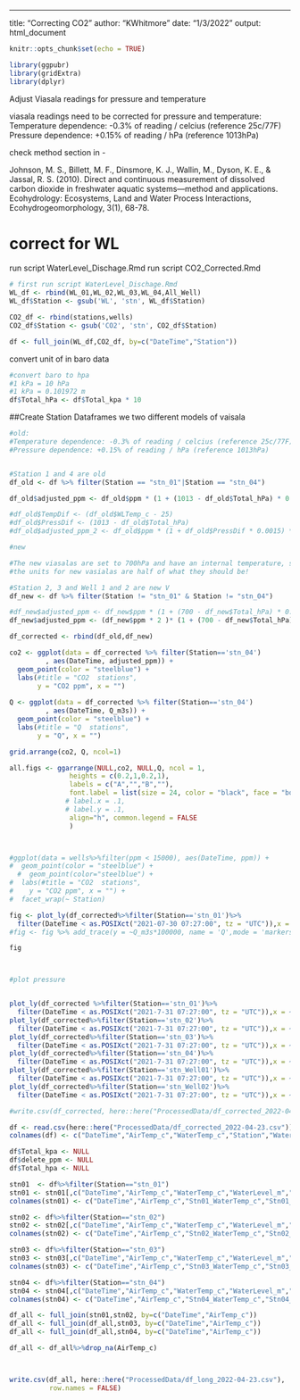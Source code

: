 ---
title: "Correcting CO2"
author: "KWhitmore"
date: "1/3/2022"
output: html_document



```r

knitr::opts_chunk$set(echo = TRUE)

library(ggpubr)
library(gridExtra)
library(dplyr)
```


Adjust Viasala readings for pressure and temperature

viasala readings need to be corrected for pressure and temperature:
 Temperature dependence: -0.3% of reading / celcius (reference 25c/77F)
 Pressure dependence: +0.15% of reading / hPa (reference 1013hPa)
 
check method section in -

Johnson, M. S., Billett, M. F., Dinsmore, K. J., Wallin, M., Dyson, K. E., & Jassal, R. S. (2010). Direct and continuous measurement of dissolved carbon dioxide in freshwater aquatic systems—method and applications. Ecohydrology: Ecosystems, Land and Water Process Interactions, Ecohydrogeomorphology, 3(1), 68-78.
 

# correct for WL
run script WaterLevel_Dischage.Rmd
run script CO2_Corrected.Rmd

```r
# first run script WaterLevel_Dischage.Rmd
WL_df <- rbind(WL_01,WL_02,WL_03,WL_04,All_Well)
WL_df$Station <- gsub('WL', 'stn', WL_df$Station)

CO2_df <- rbind(stations,wells)
CO2_df$Station <- gsub('CO2', 'stn', CO2_df$Station)

df <- full_join(WL_df,CO2_df, by=c("DateTime","Station"))


```

convert unit of in baro data

```r
#convert baro to hpa
#1 kPa = 10 hPa
#1 kPa = 0.101972 m
df$Total_hPa <- df$Total_kpa * 10

```

##Create Station Dataframes
we two different models of vaisala

```r


#old:
#Temperature dependence: -0.3% of reading / celcius (reference 25c/77F)
#Pressure dependence: +0.15% of reading / hPa (reference 1013hPa)


#Station 1 and 4 are old
df_old <- df %>% filter(Station == "stn_01"|Station == "stn_04")

df_old$adjusted_ppm <- df_old$ppm * (1 + (1013 - df_old$Total_hPa) * 0.0015) * (1 - (25 - df_old$WLTemp_c) * 0.003)

#df_old$TempDif <- (df_old$WLTemp_c - 25)
#df_old$PressDif <- (1013 - df_old$Total_hPa)
#df_old$adjusted_ppm_2 <- df_old$ppm * (1 + df_old$PressDif * 0.0015) * (1 + df_old$TempDif * 0.003)

#new

#The new viasalas are set to 700hPa and have an internal temperature, so do not ned to be corrected for temp
#the units for new vasialas are half of what they should be! 

#Station 2, 3 and Well 1 and 2 are new V
df_new <- df %>% filter(Station != "stn_01" & Station != "stn_04")

#df_new$adjusted_ppm <- df_new$ppm * (1 + (700 - df_new$Total_hPa) * 0.0015) * (1 - (6.7 - df_new$WLTemp_c) * 0.003)
df_new$adjusted_ppm <- (df_new$ppm * 2 )* (1 + (700 - df_new$Total_hPa) * 0.0015) 

```

```r
df_corrected <- rbind(df_old,df_new)

co2 <- ggplot(data = df_corrected %>% filter(Station=='stn_04')
         , aes(DateTime, adjusted_ppm)) +
  geom_point(color = "steelblue") +
  labs(#title = "CO2  stations",
       y = "CO2 ppm", x = "") 
  
Q <- ggplot(data = df_corrected %>% filter(Station=='stn_04')
         , aes(DateTime, Q_m3s)) +
  geom_point(color = "steelblue") +
  labs(#title = "Q  stations",
       y = "Q", x = "") 

grid.arrange(co2, Q, ncol=1)

all.figs <- ggarrange(NULL,co2, NULL,Q, ncol = 1,
               heights = c(0.2,1,0.2,1),
               labels = c("A","","B",""),
               font.label = list(size = 24, color = "black", face = "bold"),
              # label.x = .1,
              # label.y = .1,
               align="h", common.legend = FALSE
               )



#ggplot(data = wells%>%filter(ppm < 15000), aes(DateTime, ppm)) +
#  geom_point(color = "steelblue") +
  #  geom_point(color="steelblue") + 
#  labs(#title = "CO2  stations",
#    y = "CO2 ppm", x = "") + 
#  facet_wrap(~ Station)

fig <- plot_ly(df_corrected%>%filter(Station=='stn_01')%>%
  filter(DateTime < as.POSIXct("2021-07-30 07:27:00", tz = "UTC")),x = ~DateTime, y= ~ppm, type = 'scatter', mode = 'markers')
#fig <- fig %>% add_trace(y = ~Q_m3s*100000, name = 'Q',mode = 'markers')

fig



#plot pressure


plot_ly(df_corrected %>%filter(Station=='stn_01')%>%
  filter(DateTime < as.POSIXct("2021-7-31 07:27:00", tz = "UTC")),x = ~DateTime, y= ~adjusted_ppm, type = 'scatter', mode = 'markers')
plot_ly(df_corrected%>%filter(Station=='stn_02')%>%
  filter(DateTime < as.POSIXct("2021-7-31 07:27:00", tz = "UTC")),x = ~DateTime, y= ~adjusted_ppm, type = 'scatter', mode = 'markers')
plot_ly(df_corrected%>%filter(Station=='stn_03')%>%
  filter(DateTime < as.POSIXct("2021-7-31 07:27:00", tz = "UTC")),x = ~DateTime, y= ~adjusted_ppm, type = 'scatter', mode = 'markers')
plot_ly(df_corrected%>%filter(Station=='stn_04')%>%
  filter(DateTime < as.POSIXct("2021-7-31 07:27:00", tz = "UTC")),x = ~DateTime, y= ~adjusted_ppm, type = 'scatter', mode = 'markers')
plot_ly(df_corrected%>%filter(Station=='stn_Well01')%>%
  filter(DateTime < as.POSIXct("2021-7-31 07:27:00", tz = "UTC")),x = ~DateTime, y= ~adjusted_ppm, type = 'scatter', mode = 'markers')
plot_ly(df_corrected%>%filter(Station=='stn_Well02')%>%
  filter(DateTime < as.POSIXct("2021-7-31 07:27:00", tz = "UTC")),x = ~DateTime, y= ~adjusted_ppm, type = 'scatter', mode = 'markers')


```


```r

#write.csv(df_corrected, here::here("ProcessedData/df_corrected_2022-04-23.csv"), row.names = FALSE)

```

```r

df <- read.csv(here::here("ProcessedData/df_corrected_2022-04-23.csv"))
colnames(df) <- c("DateTime","AirTemp_c","WaterTemp_c","Station","WaterLevel_m","Total_kpa","Q_m3s","delete_ppm","Total_hpa","pCO2_ppm")

df$Total_kpa <- NULL
df$delete_ppm <- NULL
df$Total_hpa <- NULL

stn01  <- df%>%filter(Station=="stn_01")
stn01 <- stn01[,c("DateTime","AirTemp_c","WaterTemp_c","WaterLevel_m","Q_m3s","pCO2_ppm")]
colnames(stn01) <- c("DateTime","AirTemp_c","Stn01_WaterTemp_c","Stn01_WaterLevel_m","Stn01_Q_m3s","Stn01_pCO2_ppm")

stn02 <- df%>%filter(Station=="stn_02")
stn02 <- stn02[,c("DateTime","AirTemp_c","WaterTemp_c","WaterLevel_m","Q_m3s","pCO2_ppm")]
colnames(stn02) <- c("DateTime","AirTemp_c","Stn02_WaterTemp_c","Stn02_WaterLevel_m","Stn02_Q_m3s","Stn02_pCO2_ppm")

stn03 <- df%>%filter(Station=="stn_03")
stn03 <- stn03[,c("DateTime","AirTemp_c","WaterTemp_c","WaterLevel_m","Q_m3s","pCO2_ppm")]
colnames(stn03) <- c("DateTime","AirTemp_c","Stn03_WaterTemp_c","Stn03_WaterLevel_m","Stn03_Q_m3s","Stn03_pCO2_ppm")

stn04 <- df%>%filter(Station=="stn_04")
stn04 <- stn04[,c("DateTime","AirTemp_c","WaterTemp_c","WaterLevel_m","Q_m3s","pCO2_ppm")]
colnames(stn04) <- c("DateTime","AirTemp_c","Stn04_WaterTemp_c","Stn04_WaterLevel_m","Stn04_Q_m3s","Stn04_pCO2_ppm")

df_all <- full_join(stn01,stn02, by=c("DateTime","AirTemp_c"))
df_all <- full_join(df_all,stn03, by=c("DateTime","AirTemp_c"))
df_all <- full_join(df_all,stn04, by=c("DateTime","AirTemp_c"))

df_all <- df_all%>%drop_na(AirTemp_c)



write.csv(df_all, here::here("ProcessedData/df_long_2022-04-23.csv"),
          row.names = FALSE)
          
```